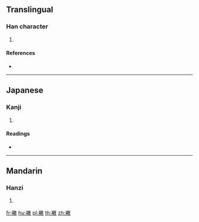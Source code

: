 {{character info/new}}
==Translingual==

===Han character===
{{Han char|rn=145|rad=衣|as=12|sn=18|four=38340|canj=LFBK}}

# {{defn|Han|sort=衣12}}

====References====
* {{Han ref|kx=1125.030|dkj=34612|dj=1592.200|hdz=53111.110|uh=8952|ud=35154|bh=EE76|bd=61046}}

----

==Japanese==

===Kanji===
{{ja-kanji|grade=|rs=衣12}}

# {{defn|lang=ja|sort=衣12}}

====Readings====
* {{ja-readings|on=[[へつ]] (hetsu), [[べち]] (bechi)|kun=[[ころも]] (koromo)|nanori=}}

----

==Mandarin==

===Hanzi===
{{cmn-hanzi|pin=[[bié]] ([[bie2]])|wg=pieh<sup>2</sup>}}

# {{defn|lang=cmn|sort=衣12}}

[[fr:襒]]
[[hu:襒]]
[[pl:襒]]
[[th:襒]]
[[zh:襒]]
